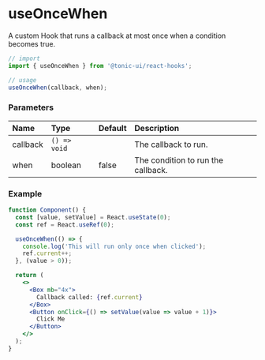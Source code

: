 # useOnceWhen

A custom Hook that runs a callback at most once when a condition becomes true.

```js
// import
import { useOnceWhen } from '@tonic-ui/react-hooks';

// usage
useOnceWhen(callback, when);
```

### Parameters

| Name | Type | Default | Description |
| :--- | :--- | :------ | :---------- |
| callback | `() => void` | | The callback to run. |
| when | boolean | false | The condition to run the callback. |

### Example

```jsx
function Component() {
  const [value, setValue] = React.useState(0);
  const ref = React.useRef(0);

  useOnceWhen(() => {
    console.log('This will run only once when clicked');
    ref.current++;
  }, (value > 0));

  return (
    <>
      <Box mb="4x">
        Callback called: {ref.current}
      </Box>
      <Button onClick={() => setValue(value => value + 1)}>
        Click Me
      </Button>
    </>
  );
}
```
